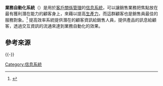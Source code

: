 '''業務自動化系統'''（{{lang-en|Sales force automation systems, SFA}}）是用於[[客戶關係管理|客戶關係管理]]的[[信息系統|信息系統]]，可以讓銷售業務把焦點放在最有獲利潛在能力的顧客身上，來藉以提高[[生產力|生產力]]，而這群顧客也是銷售員最佳的服務對象。<ref>{{cite web|title=Sales Automation Definition|url=https://www.insidesalesbox.com/inside-sales-glossary-sales-automation|website=Inside Sales Box|publisher=Inside Sales Box|accessdate=2016-09-07|archive-url=https://web.archive.org/web/20160915003652/https://www.insidesalesbox.com/inside-sales-glossary-sales-automation|archive-date=2016-09-15|dead-url=yes}}</ref> 提高效率系統提供潛在的顧客資訊給銷售人員，提供產品的訊息給顧客，透過交互資訊的流通來達到業務自動化的效果。

==參考來源==
{{reflist}}
{{-}}
{{系統}}
{{systemstheory-stub}}

[[Category:信息系統|Category:信息系統]]
